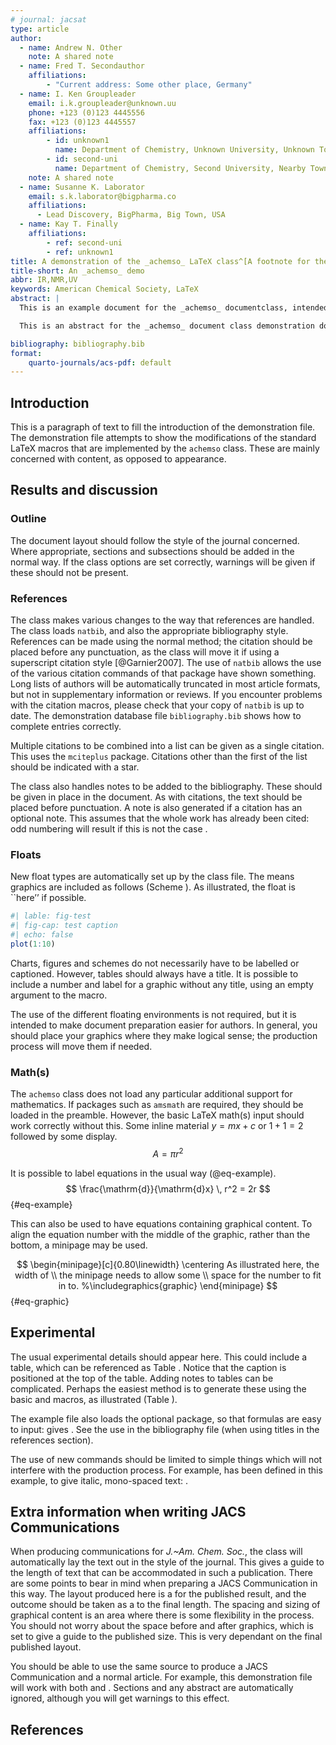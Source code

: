 ```yaml
---
# journal: jacsat
type: article
author:
  - name: Andrew N. Other
    note: A shared note
  - name: Fred T. Secondauthor
    affiliations: 
        - "Current address: Some other place, Germany"
  - name: I. Ken Groupleader
    email: i.k.groupleader@unknown.uu
    phone: +123 (0)123 4445556
    fax: +123 (0)123 4445557
    affiliations: 
        - id: unknown1
          name: Department of Chemistry, Unknown University, Unknown Town
        - id: second-uni
          name: Department of Chemistry, Second University, Nearby Town
    note: A shared note
  - name: Susanne K. Laborator
    email: s.k.laborator@bigpharma.co
    affiliations: 
      - Lead Discovery, BigPharma, Big Town, USA
  - name: Kay T. Finally
    affiliations:
        - ref: second-uni
        - ref: unknown1
title: A demonstration of the _achemso_ LaTeX class^[A footnote for the title]
title-short: An _achemso_ demo
abbr: IR,NMR,UV
keywords: American Chemical Society, LaTeX
abstract: |
  This is an example document for the _achemso_ documentclass, intended for submissions to the American Chemical Society for publication. The class is based on the standard LaTeXe _report_ file, and does not seek to reproduce the appearanceof a published paper.

  This is an abstract for the _achemso_ document class demonstration document.  An abstract is only allowed for certain manuscript types.  The selection of `journal` and `manuscript` will determine if an abstract is valid.  If not, the class will issue an appropriate error.This is the abstract.

bibliography: bibliography.bib
format:
    quarto-journals/acs-pdf: default
---
```


::: {.content-visible when-format="pdf"}
\begin{tocentry}
Some journals require a graphical entry for the Table of Contents.
This should be laid out ``print ready'' so that the sizing of the
text is correct.

Inside the \texttt{tocentry} environment, the font used is Helvetica
8\,pt, as required by *Journal of the American Chemical
Society*.

The surrounding frame is 9\,cm by 3.5\,cm, which is the maximum
permitted for  *Journal of the American Chemical Society*
graphical table of content entries. The box will not resize if the
content is too big: instead it will overflow the edge of the box.

This box and the associated title will always be printed on a
separate page at the end of the document.
\end{tocentry}
:::

## Introduction

This is a paragraph of text to fill the introduction of the
demonstration file.  The demonstration file attempts to show the
modifications of the standard LaTeX macros that are implemented by
the `achemso` class.  These are mainly concerned with content,
as opposed to appearance.

## Results and discussion

### Outline

The document layout should follow the style of the journal concerned.
Where appropriate, sections and subsections should be added in the
normal way. If the class options are set correctly, warnings will be
given if these should not be present.

### References

The class makes various changes to the way that references are
handled.  The class loads `natbib`, and also the
appropriate bibliography style.  References can be made using
the normal method; the citation should be placed before any
punctuation, as the class will move it if using a superscript
citation style [@Garnier2007].
The use of `natbib` allows the use of the various citation
commands of that package have shown
something.  Long lists of authors will be
automatically truncated in most article formats, but not in
supplementary information or reviews. If you
encounter problems with the citation macros, please check that
your copy of `natbib` is up to date. The demonstration
database file `bibliography.bib` shows how to complete
entries correctly. 

Multiple citations to be combined into a list can be given as
a single citation.  This uses the `mciteplus` package.
Citations other than the first of the list should be indicated
with a star.

The class also handles notes to be added to the bibliography.  These
should be given in place in the document.  As with
citations, the text should be placed before punctuation.  A note is
also generated if a citation has an optional note.  This assumes that
the whole work has already been cited: odd numbering will result if
this is not the case .

### Floats

New float types are automatically set up by the class file.  The
means graphics are included as follows (Scheme \ref{sch:example}).  As
illustrated, the float is ``here'' if possible.
\begin{scheme}
  Your scheme graphic would go here: \texttt{.eps} format\\
  for \LaTeX\, or \texttt{.pdf} (or \texttt{.png}) for pdf\LaTeX\\
  \textsc{ChemDraw} files are best saved as \texttt{.eps} files:\\
  these can be scaled without loss of quality, and can be\\
  converted to \texttt{.pdf} files easily using \texttt{eps2pdf}.\\
  %\includegraphics{graphic}
  \caption{An example scheme}
  \label{sch:example}
\end{scheme}

```r
#| lable: fig-test
#| fig-cap: test caption
#| echo: false
plot(1:10)
```

\begin{figure}
  As well as the standard float types \texttt{table}\\
  and \texttt{figure}, the class also recognises\\
  \texttt{scheme}, \texttt{chart} and \texttt{graph}.
  \caption{An example figure}
  \label{fgr:example}
\end{figure}

Charts, figures and schemes do not necessarily have to be labelled or
captioned.  However, tables should always have a title. It is
possible to include a number and label for a graphic without any
title, using an empty argument to the \texttt{\textbackslash caption}
macro.

The use of the different floating environments is not required, but
it is intended to make document preparation easier for authors. In
general, you should place your graphics where they make logical
sense; the production process will move them if needed.

### Math(s)

The `achemso` class does not load any particular additional
support for mathematics.  If packages such as `amsmath` are
required, they should be loaded in the preamble.  However,
the basic LaTeX math(s) input should work correctly without
this. Some inline material $y = mx + c$ or $1 + 1 = 2$
followed by some display. $$ A = \pi r^2 $$

It is possible to label equations in the usual way (@eq-example).
$$
  \frac{\mathrm{d}}{\mathrm{d}x} \, r^2 = 2r
$$ {#eq-example}

This can also be used to have equations containing graphical
content. To align the equation number with the middle of the graphic,
rather than the bottom, a minipage may be used.

$$
  \begin{minipage}[c]{0.80\linewidth}
    \centering
    As illustrated here, the width of \\
    the minipage needs to allow some  \\
    space for the number to fit in to.
    %\includegraphics{graphic}
  \end{minipage}
$$ {#eq-graphic}

## Experimental

The usual experimental details should appear here.  This could
include a table, which can be referenced as Table \ref{tbl:example}.
Notice that the caption is positioned at the top of the table.
\begin{table}
  \caption{An example table}
  \label{tbl:example}
  \begin{tabular}{ll}
    \hline
    Header one  & Header two  \\
    \hline
    Entry one   & Entry two   \\
    Entry three & Entry four  \\
    Entry five  & Entry five  \\
    Entry seven & Entry eight \\
    \hline
  \end{tabular}
\end{table}

Adding notes to tables can be complicated.  Perhaps the easiest
method is to generate these using the basic
\texttt{\textbackslash textsuperscript} and
\texttt{\textbackslash emph} macros, as illustrated (Table \ref{tbl:notes}).
\begin{table}
  \caption{A table with notes}
  \label{tbl:notes}
  \begin{tabular}{ll}
    \hline
    Header one                            & Header two \\
    \hline
    Entry one\textsuperscript{\emph{a}}   & Entry two  \\
    Entry three\textsuperscript{\emph{b}} & Entry four \\
    \hline
  \end{tabular}

  \textsuperscript{\emph{a}} Some text;
  \textsuperscript{\emph{b}} Some more text.
\end{table}

The example file also loads the optional \textsf{mhchem} package, so
that formulas are easy to input: \texttt{\textbackslash ce\{H2SO4\}}
gives \ce{H2SO4}.  See the use in the bibliography file (when using
titles in the references section).

The use of new commands should be limited to simple things which will
not interfere with the production process.  For example,
\texttt{\textbackslash mycommand} has been defined in this example,
to give italic, mono-spaced text: \mycommand{some text}.

## Extra information when writing JACS Communications

When producing communications for *J.~Am. Chem. Soc.*, the
class will automatically lay the text out in the style of the
journal. This gives a guide to the length of text that can be
accommodated in such a publication. There are some points to bear in
mind when preparing a JACS Communication in this way.  The layout
produced here is a \emph{model} for the published result, and the
outcome should be taken as a \emph{guide} to the final length. The
spacing and sizing of graphical content is an area where there is
some flexibility in the process.  You should not worry about the
space before and after graphics, which is set to give a guide to the
published size. This is very dependant on the final published layout.

You should be able to use the same source to produce a JACS
Communication and a normal article.  For example, this demonstration
file will work with both \texttt{type=article} and
\texttt{type=communication}. Sections and any abstract are
automatically ignored, although you will get warnings to this effect.

::: {.content-visible when-format="pdf"}
\begin{acknowledgement}

Please use ``The authors thank \ldots'' rather than ``The
authors would like to thank \ldots''.

The author thanks Mats Dahlgren for version one of \textsf{achemso},
and Donald Arseneau for the code taken from \textsf{cite} to move
citations after punctuation. Many users have provided feedback on the
class, which is reflected in all of the different demonstrations
shown in this document.

\end{acknowledgement}
:::

\begin{suppinfo}

This will usually read something like: ``Experimental procedures and
characterization data for all new compounds. The class will
automatically add a sentence pointing to the information on-line:

\end{suppinfo}

## References


